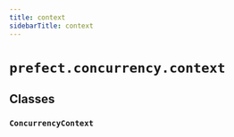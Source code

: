```yaml
---
title: context
sidebarTitle: context
---
```


# `prefect.concurrency.context`

## Classes

### `ConcurrencyContext` <sup><a href="https://github.com/prefecthq/prefect/blob/main/src/prefect/concurrency/context.py#L10" target="_blank"><Icon icon="github" size="14" /></a></sup>
